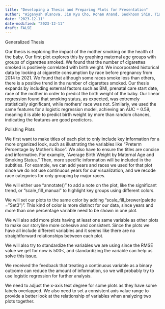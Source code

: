 ```yaml
---
title: "Developing a Thesis and Preparing Plots for Presentation"
author: "Aiganysh Ulanova, Jin Kyu Cho, Rohan Anand, Seokhoon Shin, Tianyu Wu"
date: "2023-12-11"
date-modified: "2023-12-11"
draft: FALSE
---
```

Generalized Thesis

Our thesis is exploring the impact of the mother smoking on the health of the baby. Our first plot explores this by graphing maternal age groups with groups of cigarettes smoked. We found that the number of cigarettes smoked is positively correlated with birth weight. We incorporated historical data by looking at cigarette consumption by race before pregnancy from 2014 to 2021. We found that although some races smoke less than others, there is a positive trend in the number of cigarettes smoked. Our thesis expands by including external factors such as BMI, prenatal care start date, race of the mother in order to predict the birth weight of the baby. Our linear regression found that smoking status, as expected, was extremely statistically significant, while mothers' race was not. Similarly, we used the same features for a logistic regression model, achieving an AUC = 0.59, meaning it is able to predict birth weight by more than random chances, indicating the features are good predictors. 


Polishing Plots

We first want to make titles of each plot to only include key information for a more organized look, such as illustrating the variables like “Preterm Percentage by Mother’s Race”. We also have to ensure the titles are concise and informative. For example, “Average Birth Weight by Maternal Age and Smoking Status.” Then, more specific information will be included in the subtitles. For example, we can add years and races we used for that plot since we do not use continuous years for our visualization, and we recode race categories for only grouping by major races.

We will either use “annotate()” to add a note on the plot, like the significant trend, or “scale_fill_manual” to highlight key groups using different colors.

We will set our plots to the same color by adding “scale_fill_brewer(palette = "Set3")”. This kind of color is more distinct for our data, since years and more than one percentage variable need to be shown in one plot.

We will also add more plots having at least one same variable as other plots to make our storyline more cohesive and consistent. Since the plots we have all include different variables and it seems like there are no straightforward relationships between each plot.

We will also try to standardize the variables we are using since the RMSE value we get for now is 500<, and standardizing the variable can help us solve this issue.

We received the feedback that treating a continuous variable as a binary outcome can reduce the amount of information, so we will probably try to use logistic regression for further analysis.

We need to adjust the x-axis text degree for some plots as they have some labels overlapped. We also need to set a consistent axis value range to provide a better look at the relationship of variables when analyzing two plots together.
